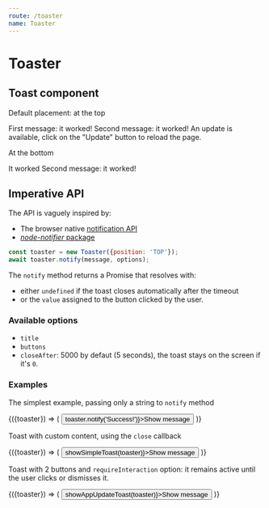 ```yaml
---
route: /toaster
name: Toaster
---
```




# Toaster

## Toast component

Default placement: at the top

<Playground>
  <Root>
    <VerticalContainer height={400}>
      <ToastContainer>
        <Toast close={console.log}>First message: it worked!</Toast>
        <Toast close={console.log} title="Success">
          Second message: it worked!
        </Toast>
        <Toast
          title={'App update'}
          primaryButton={{title: 'Not now', value: false}}
          secondaryButton={{title: 'Update', value: true}}
          close={console.log}
        >
          An update is available, click on the "Update" button to reload the page.
        </Toast>
      </ToastContainer>
    </VerticalContainer>
  </Root>
</Playground>

At the bottom

<Playground>
  <Root>
    <VerticalContainer height={400}>
      <ToastContainer placement="bottom">
        <Toast close={console.log}>It worked</Toast>
        <Toast close={console.log} title="Success">
          Second message: it worked!
        </Toast>
      </ToastContainer>
    </VerticalContainer>
  </Root>
</Playground>

## Imperative API

The API is vaguely inspired by:

- The browser native [notification API](https://developer.mozilla.org/en-US/docs/Web/API/notification)
- [_node-notifier_ package](https://www.npmjs.com/package/node-notifier)

```js
const toaster = new Toaster({position: 'TOP'});
await toaster.notify(message, options);
```

The `notify` method returns a Promise that resolves with:

- either `undefined` if the toast closes automatically after the timeout
- or the `value` assigned to the button clicked by the user.

### Available options

- `title`
- `buttons`
- `closeAfter`: 5000 by defaut (5 seconds), the toast stays on the screen if it's `0`.

### Examples

The simplest example, passing only a string to `notify` method

<Playground>
  <Root>
    {({toaster}) => (
      <VerticalContainer height={300}>
        <Button onClick={() => toaster.notify('Success!')}>Show message</Button>
      </VerticalContainer>
    )}
  </Root>
</Playground>

Toast with custom content, using the `close` callback

<Playground>
  <Root>
    {({toaster}) => (
      <VerticalContainer height={300}>
        <Button onClick={() => showSimpleToast(toaster)}>Show message</Button>
      </VerticalContainer>
    )}
  </Root>
</Playground>

Toast with 2 buttons and `requireInteraction` option: it remains active until the user clicks or dismisses it.

<Playground>
  <Root>
    {({toaster}) => (
      <VerticalContainer height={300}>
        <Button onClick={() => showAppUpdateToast(toaster)}>Show message</Button>
      </VerticalContainer>
    )}
  </Root>
</Playground>

